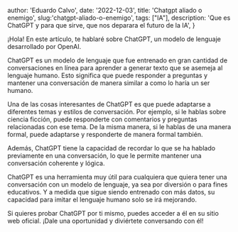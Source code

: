 
  author: 'Eduardo Calvo',
  date: '2022-12-03',
  title: 'Chatgpt aliado o enemigo',
  slug:'chatgpt-aliado-o-enemigo',
  tags: ["IA"],
  description:
    'Que es ChatGPT y para que sirve, que nos deparara el futuro de la IA',
}


¡Hola! En este artículo, te hablaré sobre ChatGPT, un modelo de lenguaje desarrollado por OpenAI.

ChatGPT es un modelo de lenguaje que fue entrenado en gran cantidad de conversaciones en línea para aprender a generar texto que se asemeja al lenguaje humano. Esto significa que puede responder a preguntas y mantener una conversación de manera similar a como lo haría un ser humano.

Una de las cosas interesantes de ChatGPT es que puede adaptarse a diferentes temas y estilos de conversación. Por ejemplo, si le hablas sobre ciencia ficción, puede responderte con comentarios y preguntas relacionadas con ese tema. De la misma manera, si le hablas de una manera formal, puede adaptarse y responderte de manera formal también.

Además, ChatGPT tiene la capacidad de recordar lo que se ha hablado previamente en una conversación, lo que le permite mantener una conversación coherente y lógica.

ChatGPT es una herramienta muy útil para cualquiera que quiera tener una conversación con un modelo de lenguaje, ya sea por diversión o para fines educativos. Y a medida que sigue siendo entrenado con más datos, su capacidad para imitar el lenguaje humano solo se irá mejorando.

Si quieres probar ChatGPT por ti mismo, puedes acceder a él en su sitio web oficial. ¡Dale una oportunidad y diviértete conversando con él!